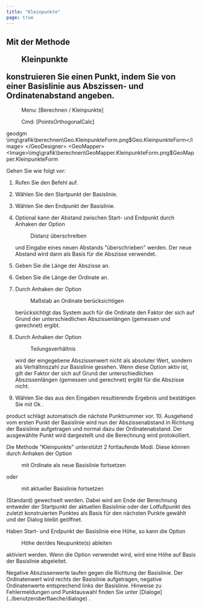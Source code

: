 ```yaml
---
title: "Kleinpunkte"
page: true
---
```

## Mit der Methode  <Menu>Kleinpunkte</Menu>  konstruieren Sie einen Punkt, indem Sie von einer Basislinie aus Abszissen- und Ordinatenabstand angeben.
 <Menu> Menu: [Berechnen / Kleinpunkte] </Menu> 
<GeoDesigner> <Menu> Cmd: [PointsOrthogonalCalc] </Menu> 

 <Placeholder>geodgm</Placeholder> </GeoDesigner>
<GeoDesigner>
<Image>\img\grafik\berechnen\Geo.KleinpunkteForm.png$Geo.KleinpunkteForm</Image>
</GeoDesigner>
<GeoMapper>
<Image>\img\grafik\berechnen\GeoMapper.KleinpunkteForm.png$GeoMapper.KleinpunkteForm</Image>
</GeoMapper>


Gehen Sie wie folgt vor:

1. Rufen Sie den Befehl auf.

2. W&#228;hlen Sie den Startpunkt der Basislinie.

3. W&#228;hlen Sie den Endpunkt der Basislinie. 

4. Optional kann der Abstand zwischen Start- und Endpunkt durch Anhaken der Option <Menu>Distanz überschreiben</Menu>  und Eingabe eines neuen Abstands &quot;&#252;berschrieben&quot; werden. Der neue Abstand wird dann als Basis f&#252;r die Abszisse verwendet.

5. Geben Sie die L&#228;nge der Abszisse an.

6. Geben Sie die L&#228;nge der Ordinate an.

7. Durch Anhaken der Option <Menu>Maßstab an Ordinate berücksichtigen</Menu>  ber&#252;cksichtigt das System auch f&#252;r die Ordinate den Faktor der sich auf Grund der unterschiedlichen Abszissenl&#228;ngen (gemessen und gerechnet) ergibt.

8. Durch Anhaken der Option <Menu>Teilungsverhältnis</Menu>  wird der eingegebene Abszissenwert nicht als absoluter Wert, sondern als Verh&#228;ltniszahl zur Basislinie gesehen. Wenn diese Option aktiv ist, gilt der Faktor der sich auf Grund der unterschiedlichen Abszissenl&#228;ngen (gemessen und gerechnet) ergibt f&#252;r die Abszisse nicht.

9. W&#228;hlen Sie das aus den Eingaben resultierende Ergebnis und best&#228;tigen Sie mit <Border>   Ok   </Border> .


<Success>
 <Placeholder>product</Placeholder> schl&#228;gt automatisch die n&#228;chste Punktnummer vor.

</Success>
10. Ausgehend vom ersten Punkt der Basislinie wird nun der Abszissenabstand in Richtung der Basislinie aufgetragen und normal dazu der Ordinatenabstand. Der ausgew&#228;hlte Punkt wird dargestellt und die Berechnung wird protokolliert.




Die Methode &quot;Kleinpunkte&quot; unterst&#252;tzt 2 fortlaufende Modi. Diese k&#246;nnen durch Anhaken der Option  <Menu>mit Ordinate als neue Basislinie fortsetzen</Menu>  oder  <Menu>mit aktueller Basislinie fortsetzen</Menu>  (Standard) gewechselt werden. Dabei wird am Ende der Berechnung entweder der Startpunkt der aktuellen Basislinie oder der Lotfu&#223;punkt des zuletzt konstruierten Punktes als Basis f&#252;r den n&#228;chsten Punkte gew&#228;hlt und der Dialog bleibt ge&#246;ffnet. 

Haben Start- und Endpunkt der Basislinie eine H&#246;he, so kann die Option  <Menu>Höhe der/des Neupunkte(s) ableiten</Menu>  aktiviert werden. Wenn die Option verwendet wird, wird eine H&#246;he auf Basis der Basislinie abgeleitet.

<Success>
Negative Abszissenwerte laufen gegen die Richtung der Basislinie.
Der Ordinatenwert wird rechts der Basislinie aufgetragen, negative Ordinatenwerte entsprechend links der Basislinie.
</Success>

<Success>
Hinweise zu Fehlermeldungen und Punktauswahl finden Sie unter [Dialoge](../benutzeroberflaeche/dialoge)
.
</Success>

